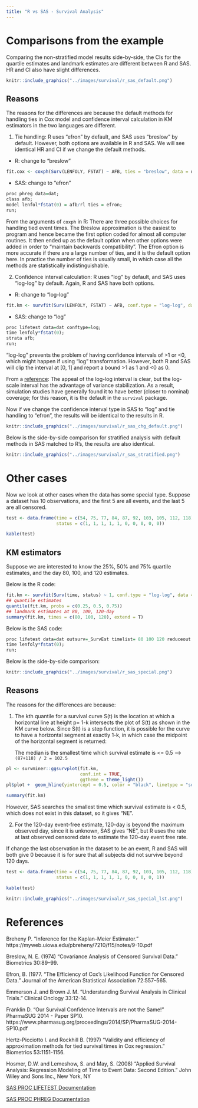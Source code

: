 ```yaml
---
title: "R vs SAS - Survival Analysis"
---
```


# Comparisons from the example

Comparing the non-stratified model results side-by-side, the CIs for the quartile estimates and landmark estimates are different between R and SAS. HR and CI also have slight differences.

```r
knitr::include_graphics("../images/survival/r_sas_default.png")   
```

## Reasons

The reasons for the differences are because the default methods for handling ties in Cox model and confidence interval calculation in KM estimators in the two languages are different.

1.  Tie handling: R uses "efron" by default, and SAS uses "breslow" by default. However, both options are available in R and SAS. We will see identical HR and CI if we change the default methods.

-   R: change to "breslow"

```r
fit.cox <- coxph(Surv(LENFOLY, FSTAT) ~ AFB, ties = "breslow", data = dat)
```

-   SAS: change to "efron"

```r
proc phreg data=dat;
class afb;
model lenfol*fstat(0) = afb/rl ties = efron;
run;
```

From the arguments of `coxph` in R: There are three possible choices for handling tied event times. The Breslow approximation is the easiest to program and hence became the first option coded for almost all computer routines. It then ended up as the default option when other options were added in order to "maintain backwards compatibility". The Efron option is more accurate if there are a large number of ties, and it is the default option here. In practice the number of ties is usually small, in which case all the methods are statistically indistinguishable.

2.  Confidence interval calculation: R uses "log" by default, and SAS uses "log-log" by default. Again, R and SAS have both options.

-   R: change to "log-log"

```r
fit.km <- survfit(Surv(LENFOLY, FSTAT) ~ AFB, conf.type = "log-log", data = dat)
```

-   SAS: change to "log"

```r
proc lifetest data=dat conftype=log;
time lenfoly*fstat(0);
strata afb;
run;
```

"log-log" prevents the problem of having confidence intervals of \>1 or \<0, which might happen if using "log" transformation. However, both R and SAS will clip the interval at \[0, 1\] and report a bound \>1 as 1 and \<0 as 0.

From a [reference](https://myweb.uiowa.edu/pbreheny/7210/f15/notes/9-10.pdf): The appeal of the log-log interval is clear, but the log-scale interval has the advantage of variance stabilization. As a result, simulation studies have generally found it to have better (closer to nominal) coverage; for this reason, it is the default in the `survival` package.

Now if we change the confidence interval type in SAS to "log" and tie handling to "efron", the results will be identical to the results in R.

```r
knitr::include_graphics("../images/survival/r_sas_chg_default.png")   
```

Below is the side-by-side comparison for stratified analysis with default methods in SAS matched to R's, the results are also identical.

```r
knitr::include_graphics("../images/survival/r_sas_stratified.png")   
```

# Other cases

Now we look at other cases when the data has some special type. Suppose a dataset has 10 observations, and the first 5 are all events, and the last 5 are all censored.

```r
test <- data.frame(time = c(54, 75, 77, 84, 87, 92, 103, 105, 112, 118), 
                   status = c(1, 1, 1, 1, 1, 0, 0, 0, 0, 0))

kable(test)
```

## KM estimators

Suppose we are interested to know the 25%, 50% and 75% quartile estimates, and the day 80, 100, and 120 estimates.

Below is the R code:

```r
fit.km <- survfit(Surv(time, status) ~ 1, conf.type = "log-log", data = test)
## quantile estimates
quantile(fit.km, probs = c(0.25, 0.5, 0.75))
## landmark estimates at 80, 100, 120-day
summary(fit.km, times = c(80, 100, 120), extend = T)
```

Below is the SAS code:

```r
proc lifetest data=dat outsurv=_SurvEst timelist= 80 100 120 reduceout stderr; 
time lenfoly*fstat(0);
run;
```

Below is the side-by-side comparison:

```r
knitr::include_graphics("../images/survival/r_sas_special.png")   
```

## Reasons

The reasons for the differences are because:

1.  The kth quantile for a survival curve S(t) is the location at which a horizontal line at height p= 1-k intersects the plot of S(t) as shown in the KM curve below. Since S(t) is a step function, it is possible for the curve to have a horizontal segment at exactly 1-k, in which case the midpoint of the horizontal segment is returned:

    The median is the smallest time which survival estimate is \<= 0.5 --\> `(87+118) / 2 = 102.5`

```r
pl <- survminer::ggsurvplot(fit.km, 
                            conf.int = TRUE,
                            ggtheme = theme_light()) 
pl$plot +  geom_hline(yintercept = 0.5, color = "black", linetype = "solid")  

summary(fit.km)
```

However, SAS searches the smallest time which survival estimate is \< 0.5, which does not exist in this dataset, so it gives "NE".

2.  For the 120-day event-free estimate, 120-day is beyond the maximum observed day, since it is unknown, SAS gives "NE", but R uses the rate at last observed censored date to estimate the 120-day event free rate.

If change the last observation in the dataset to be an event, R and SAS will both give 0 because it is for sure that all subjects did not survive beyond 120 days.

```r
test <- data.frame(time = c(54, 75, 77, 84, 87, 92, 103, 105, 112, 118), 
                   status = c(1, 1, 1, 1, 1, 0, 0, 0, 0, 1))

kable(test)
```

```r
knitr::include_graphics("../images/survival/r_sas_special_lst.png")   
```

# References

Breheny P. "Inference for the Kaplan-Meier Estimator." https://myweb.uiowa.edu/pbreheny/7210/f15/notes/9-10.pdf

Breslow, N. E. (1974) "Covariance Analysis of Censored Survival Data." Biometrics 30:89--99.

Efron, B. (1977. "The Efficiency of Cox's Likelihood Function for Censored Data." Journal of the American Statistical Association 72:557--565.

Emmerson J. and Brown J. M. "Understanding Survival Analysis in Clinical Trials." Clinical Onclogy 33:12-14.

Franklin D. "Our Survival Confidence Intervals are not the Same!" PharmaSUG 2014 - Paper SP10. https://www.pharmasug.org/proceedings/2014/SP/PharmaSUG-2014-SP10.pdf

Hertz-Picciotto I. and Rockhill B. (1997) "Validity and efficiency of approximation methods for tied survival times in Cox regression." Biometrics 53:1151-1156.

Hosmer, D.W. and Lemeshow, S. and May, S. (2008) "Applied Survival Analysis: Regression Modeling of Time to Event Data: Second Edition." John Wiley and Sons Inc., New York, NY

[SAS PROC LIFETEST Documentation](https://documentation.sas.com/doc/en/statug/15.2/statug_lifetest_details03.htm)

[SAS PROC PHREG Documentation](https://documentation.sas.com/doc/en/pgmsascdc/9.4_3.4/statug/statug_phreg_toc.htm)
